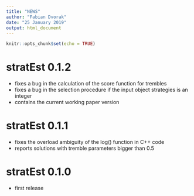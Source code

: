 ```yaml
---
title: "NEWS"
author: "Fabian Dvorak"
date: "25 January 2019"
output: html_document
---
```


```r
knitr::opts_chunk$set(echo = TRUE)
```

# stratEst 0.1.2

* fixes a bug in the calculation of the score function for trembles
* fixes a bug in the selection procedure if the input object strategies is an integer
* contains the current working paper version


# stratEst 0.1.1

* fixes the overload ambiguity of the log() function in C++ code
* reports solutions with tremble parameters bigger than 0.5

# stratEst 0.1.0

* first release
